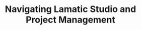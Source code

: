 ---
title: "Navigating Lamatic Studio and Project Management"
description: "A complete guide to the Lamatic Studio Graphical User Interface (GUI), covering project organization, flow management, and configuration tools."
layout: tutorial_slide
tutorial_number: 3
steps:
  - step_number: 1
    step_title: "Welcome to the Studio"
    narrator_script: "The Lamatic Studio serves as the core Visual Layer, a comprehensive Graphical User Interface built on top of the Core Layer logic.[1] It is the centralized platform designed for managing, building, and deploying all GenAI projects.[1] The Studio is where both technical and non-technical users configure, monitor, and maintain system operations and flows, providing a streamlined control panel for your entire organization.[1]"
    on_screen_text:
      - "Centralized GUI (Visual Layer)"
      - "Build, Manage, and Deploy Projects"
      - "For Technical and Non-Technical Users"
    action_visual_cue: "Display a wide shot of the Lamatic Studio dashboard, emphasizing the GUI layout."
  - step_number: 2
    step_title: "Managing Organizations and Projects"
    narrator_script: "Project management begins at the top level, allowing you to **Switch Organizations** and **Switch Projects** within your organization.[1] Studio Projects are flexible containers that facilitate multi-team collaboration and enable the assignment of specific **Member Roles** and permissions.[1] This is also where you manage global **Variables & Secrets** for reusable data and sensitive API keys across the project.[1]"
    on_screen_text:
      - "Switch Between Projects and Organizations"
      - "Facilitate Multi-Team Collaboration"
      - "Manage Member Roles and Permissions"
      - "Store Variables & Secrets Securely"
    action_visual_cue: "Highlight the top navigation bar showing the 'Switch Organization' and 'Switch Project' controls."
  - step_number: 3
    step_title: "Flow and Agent Management"
    narrator_script: "The **Flow Management** section is the critical hub for core application logic.[1] Here, you can **Create a New Flow** to define automation processes, configure specialized **Agents** (like the Text or JSON Agent), and maintain your reusable **Prompt Library** and **Tools**.[1] This area is where your AI components are visually assembled using the flow editor.[1]"
    on_screen_text:
      - "Create New Flows and Agents"
      - "Manage Prompt Library and Tools"
      - "Define Core Application Logic"
    action_visual_cue: "Zoom in on the left navigation panel, highlighting 'Flows', 'Agents', and 'Prompt Library'."
  - step_number: 4
    step_title: "Context and Data Handling"
    narrator_script: "The **Data/Database (Context)** area is vital for Retrieval-Augmented Generation (RAG) and conversational memory.[1] This section lets you store and manage **Vector Embeddings** in the Vector Store, and configure the **Memory Store**.[1] Proper context management ensures your agents have access to custom, relevant, and historical knowledge to generate accurate responses.[1]"
    on_screen_text:
      - "Store Vector Embeddings (Vector Store)"
      - "Manage AI Memory/Context"
      - "Essential for RAG Use Cases"
    action_visual_cue: "Show a graphic illustrating the Data/Context management section with icons for Vector Store and Memory Store."
  - step_number: 5
    step_title: "Connecting External Models and Integrations"
    narrator_script: "Under **Connection Management**, you link your projects to external services.[1] This includes managing available **LLM Models**, setting up **Integrations** with third-party data sources, and configuring the **Interface** components.[1] The Interface allows you to customize the embeddable **Chat** and **Search Widgets** for user-facing applications.[1]"
    on_screen_text:
      - "Add LLM Models and Integrations"
      - "Configure Chat and Search Widgets"
      - "Manage External API Connections"
    action_visual_cue: "Highlight the 'LLM Models', 'Integrations', and 'Interface' sections in the navigation."
  - step_number: 6
    step_title: "Testing and Quality Assurance"
    narrator_script: "For quality assurance, the Studio offers dedicated sections for **Testing** and **Scheduled Jobs**.[1] The Testing area allows you to create test cases for Flow, Prompt, and Code validation to confirm functionality before deployment.[1] The Scheduled Jobs section is where you manage and track automated batch processes running on a fixed timetable.[1]"
    on_screen_text:
      - "Create Test Cases (Flow, Prompt, Code)"
      - "Validate Functionality Before Release"
      - "Manage Automated Batch Processes (Jobs)"
    action_visual_cue: "Show the 'Testing' and 'Scheduled Jobs' navigation links being clicked sequentially."
  - step_number: 7
    step_title: "Monitoring, Logs, and Reports"
    narrator_script: "Operational visibility is found under **Monitoring and Deployment**.[1] **Logs** record all incoming requests, allowing developers to query them for detailed analysis and debugging.[1] **Deployments** track production releases, while **Reports** provide high-level analytics on performance, usage, and cost.[1] Additionally, the Studio centralizes **Billing Management**, consolidating investment visibility across all projects.[1]"
    on_screen_text:
      - "Logs: Query All Incoming Requests"
      - "Deployments: Manage Production Releases"
      - "Reports: View Performance and Cost Analytics"
      - "Centralized Billing Management"
    action_visual_cue: "Display a screenshot of the Logs query interface and then transition to a view of the Reports dashboard."
  - step_number: 8
    step_title: "Tutorial Complete!"
    narrator_script: "You have now completed the comprehensive tour of the Lamatic Studio, understanding how to navigate project management, flows, and monitoring tools. You are now prepared to dive deeper into the Flow Editor and master the configuration of nodes in the next tutorial."
    on_screen_text:
      - "Studio Navigation Mastered"
      - "You Understand All Key Management Sections"
      - "Next: Adding and Configuring Nodes"
    action_visual_cue: "Display an encouraging completion screen with a link or button to the next tutorial module."
---